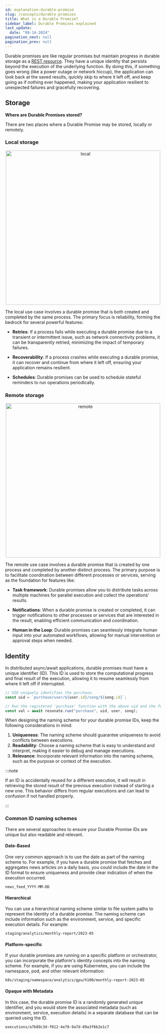 ```yaml
---
id: explanation-durable-promise
slug: /concepts/durable-promises
title: What is a Durable Promise?
sidebar_label: Durable Promises explained
last_update:
  date: "08-14-2024"
pagination_next: null
pagination_prev: null
---
```


Durable promises are like regular promises but maintain progress in durable storage as a [REST resource](https://www.w3schools.in/restful-web-services/rest-resources#:~:text=What%20is%20The%20REST%20Resources,Text%20Files%2C%20Videos%2C%20etc.).
They have a unique identity that persists beyond the execution of the underlying function.
By doing this, if something goes wrong (like a power outage or network hiccup), the application can look back at the saved results, quickly skip to where it left off, and keep going as if nothing ever happened, making your application resilient to unexpected failures and gracefully recovering.

## Storage

**Where are Durable Promises stored?**

There are two places where a Durable Promise may be stored, locally or remotely.

### Local storage


<center>
  <img src={local} alt="local" width="500" />
</center>

The local use case involves a durable promise that is both created and completed by the same process.
The primary focus is reliability, forming the bedrock for several powerful features:

- **Retries**: If a process fails while executing a durable promise due to a transient or intermittent issue, such as network connectivity problems, it can be transparently retried, minimizing the impact of temporary failures.

- **Recoverability**: If a process crashes while executing a durable promise, it can recover and continue from where it left off, ensuring your application remains resilient.

- **Schedules**: Durable promises can be used to schedule stateful reminders to run operations periodically.

### Remote storage


<center>
  <img src={remote} alt="remote" width="500" />
</center>

The remote use case involves a durable promise that is created by one process and completed by another distinct process. The primary purpose is to facilitate coordination between different processes or services, serving as the foundation for features like:

- **Task framework**: Durable promises allow you to distribute tasks across multiple machines for parallel execution and collect the operations’ results.

- **Notifications**: When a durable promise is created or completed, it can trigger notifications to other processes or services that are interested in the result, enabling efficient communication and coordination.

- **Human in the Loop**: Durable promises can seamlessly integrate human input into your automated workflows, allowing for manual intervention or approval steps when needed.

## Identity

In distributed async/await applications, durable promises must have a unique identifier (ID).
This ID is used to store the computational progress and final result of the execution, allowing it to resume seamlessly from where it left off if interrupted.

```ts title="purchase.ts"
// UID uniquely identifies the purchase.
const uid = `purchase/user/${user.id}/song/${song.id}`;

// Run the registered 'purchase' function with the above uid and the following function arguments.
const val = await resonate.run("purchase", uid, user, song);
```

When designing the naming scheme for your durable promise IDs, keep the following considerations in mind:

1. **Uniqueness**: The naming scheme should guarantee uniqueness to avoid conflicts between executions.
2. **Readability**: Choose a naming scheme that is easy to understand and interpret, making it easier to debug and manage executions.
3. **Relevance**: Incorporate relevant information into the naming scheme, such as the purpose or context of the execution.

:::note

If an ID is accidentally reused for a different execution, it will result in retrieving the stored result of the previous execution instead of starting a new one.
This behavior differs from regular executions and can lead to confusion if not handled properly.

:::

### Common ID naming schemes

There are several approaches to ensure your Durable Promise IDs are unique but also readable and relevant.

#### Date-Based

One very common approach is to use the date as part of the naming scheme to. For example, if you have a durable promise that fetches and aggregates news articles on a daily basis, you could include the date in the ID format to ensure uniqueness and provide clear indication of when the execution occurred.

```
news_feed_YYYY-MM-DD
```

#### Hierarchical

You can use a hierarchical naming scheme similar to file system paths to represent the identity of a durable promise. The naming scheme can include information such as the environment, service, and specific execution details. For example:

```
staging/analytics/monthly-report/2023-05
```

#### Platform-specific

If your durable promises are running on a specific platform or orchestrator, you can incorporate the platform's identity concepts into the naming scheme. For example, if you are using Kubernetes, you can include the namespace, pod, and other relevant information:

```
k8s/staging/namespace/analytics/gpu/h100/monthly-report-2023-05
```

#### Opaque with Metadata

In this case, the durable promise ID is a randomly generated unique identifier, and you would store the associated metadata (such as environment, service, execution details) in a separate database that can be queried using the ID.

```
executions/a7b89c3d-f012-4e78-9a7d-89a3f6b2e1c7
```
